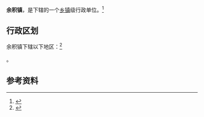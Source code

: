 {{中国乡级行政区|21/07/81/102/000}}

'''余积镇'''，是{{PRC admin/fullname|21/07/81/102/000|3}}下辖的一个[[乡镇|乡镇]]级行政单位。<ref>{{PRC admin/ref sgc|{{PRC admin/parent|21/07/81/102/000}}}}</ref>

== 行政区划 ==

余积镇下辖以下地区：<ref>{{PRC admin/ref sgc|21/07/81/102/000}}</ref>

{{PRC admin/children|21/07/81/102/000}}。

== 参考资料 ==

{{reflist}}

{{行政区划小作品}}
{{PRC admin/navcat|21/07/81/102/000}}